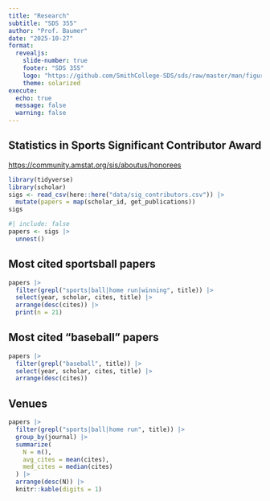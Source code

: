 ```yaml
---
title: "Research"
subtitle: "SDS 355"
author: "Prof. Baumer" 
date: "2025-10-27"
format: 
  revealjs:
    slide-number: true
    footer: "SDS 355"
    logo: "https://github.com/SmithCollege-SDS/sds/raw/master/man/figures/logo.png"
    theme: solarized
execute: 
  echo: true
  message: false
  warning: false
---
```


## Statistics in Sports Significant Contributor Award

::: footer
<https://community.amstat.org/sis/aboutus/honorees>
:::

```r
library(tidyverse)
library(scholar)
sigs <- read_csv(here::here("data/sig_contributors.csv")) |>
  mutate(papers = map(scholar_id, get_publications)) 
sigs
```

```r
#| include: false
papers <- sigs |>
  unnest()
```

## Most cited sportsball papers

```r
papers |>
  filter(grepl("sports|ball|home run|winning", title)) |>
  select(year, scholar, cites, title) |>
  arrange(desc(cites)) |>
  print(n = 21)
```

## Most cited "baseball" papers

```r
papers |>
  filter(grepl("baseball", title)) |>
  select(year, scholar, cites, title) |>
  arrange(desc(cites))
```

## Venues

```r
papers |>
  filter(grepl("sports|ball|home run", title)) |>
  group_by(journal) |>
  summarize(
    N = n(), 
    avg_cites = mean(cites), 
    med_cites = median(cites)
  ) |>
  arrange(desc(N)) |>
  knitr::kable(digits = 1)
```
